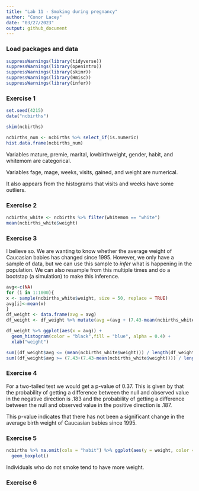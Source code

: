 ```yaml
---
title: "Lab 11 - Smoking during pregnancy"
author: "Conor Lacey"
date: "03/27/2023"
output: github_document
---
```


### Load packages and data

```r
suppressWarnings(library(tidyverse)) 
suppressWarnings(library(openintro))
suppressWarnings(library(skimr))
suppressWarnings(library(Hmisc))
suppressWarnings(library(infer))
```

### Exercise 1

```r
set.seed(4215)
data("ncbirths")

skim(ncbirths)

ncbirths_num <- ncbirths %>% select_if(is.numeric)
hist.data.frame(ncbirths_num)
```

Variables mature, premie, marital, lowbirthweight, gender, habit, and whitemom are categorical. 

Variables fage, mage, weeks, visits, gained, and weight are numerical. 

It also appears from the histograms that visits and weeks have some outliers.

### Exercise 2

```r
ncbirths_white <- ncbirths %>% filter(whitemom == "white")
mean(ncbirths_white$weight)
```

### Exercise 3 

I believe so. We are wanting to know whether the average weight of Caucasian babies has changed since 1995. However, we only have a sample of data, but we can use this sample to *infer* what is happening in the population. We can also resample from this multiple times and do a bootstap (a simulation) to make this inference.

```r
avg<-c(NA)
for (i in 1:1000){
x <- sample(ncbirths_white$weight, size = 50, replace = TRUE)
avg[i]<-mean(x)
}
df_weight <- data.frame(avg = avg)
df_weight <- df_weight %>% mutate(avg =(avg + (7.43-mean(ncbirths_white$weight))))

df_weight %>% ggplot(aes(x = avg)) +
  geom_histogram(color = "black",fill = "blue", alpha = 0.4) +
  xlab("weight")

sum((df_weight$avg <= (mean(ncbirths_white$weight))) / length(df_weight$avg)) +
sum((df_weight$avg >= (7.43+(7.43-mean(ncbirths_white$weight)))) / length(df_weight$avg))
```

### Exercise 4 

For a two-tailed test we would get a p-value of 0.37. This is given by that the probability of getting a difference between the null and observed value in the negative direction is .183 and the probability of getting a difference between the null and observed value in the positive direction is .187.

This p-value indicates that there has not been a significant change in the average birth weight of Caucasian babies since 1995.

### Exercise 5

```r
ncbirths %>% na.omit(cols = "habit") %>% ggplot(aes(y = weight, color = habit)) +
  geom_boxplot()
```

Individuals who do not smoke tend to have more weight. 

### Exercise 6 

